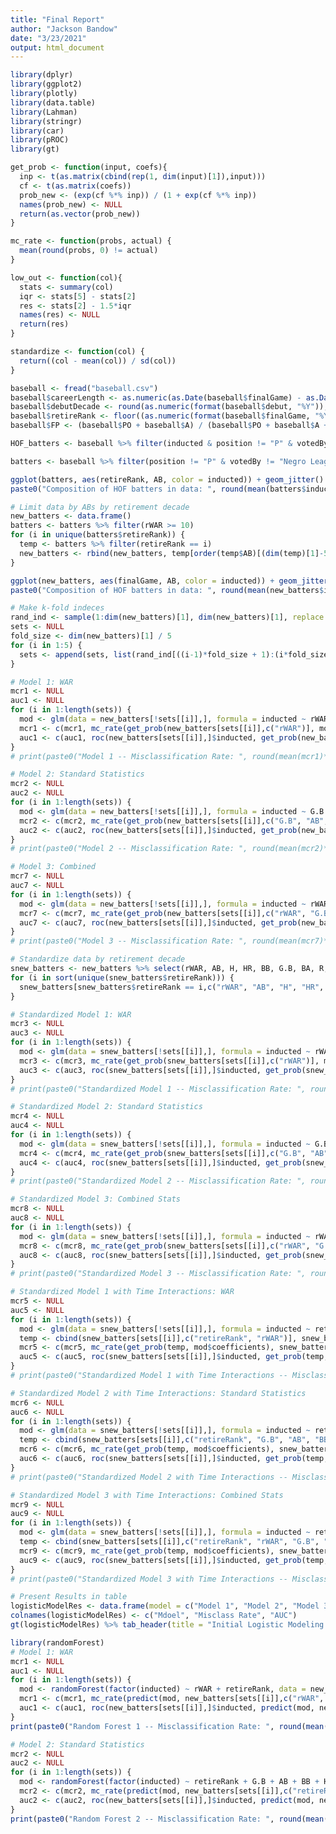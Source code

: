 ```yaml
---
title: "Final Report"
author: "Jackson Bandow"
date: "3/23/2021"
output: html_document
---
```


```r
library(dplyr)
library(ggplot2)
library(plotly)
library(data.table)
library(Lahman)
library(stringr)
library(car)
library(pROC)
library(gt)
```

```r
get_prob <- function(input, coefs){
  inp <- t(as.matrix(cbind(rep(1, dim(input)[1]),input)))
  cf <- t(as.matrix(coefs))
  prob_new <- (exp(cf %*% inp)) / (1 + exp(cf %*% inp))
  names(prob_new) <- NULL
  return(as.vector(prob_new))
}

mc_rate <- function(probs, actual) {
  mean(round(probs, 0) != actual)
}

low_out <- function(col){
  stats <- summary(col)
  iqr <- stats[5] - stats[2]
  res <- stats[2] - 1.5*iqr
  names(res) <- NULL
  return(res)
}

standardize <- function(col) {
  return((col - mean(col)) / sd(col))
}
```

```r
baseball <- fread("baseball.csv")
baseball$careerLength <- as.numeric(as.Date(baseball$finalGame) - as.Date(baseball$debut)) / 365.25
baseball$debutDecade <- round(as.numeric(format(baseball$debut, "%Y")), -1)
baseball$retireRank <- floor((as.numeric(format(baseball$finalGame, "%Y")) - 4) / 10) - 191
baseball$FP <- (baseball$PO + baseball$A) / (baseball$PO + baseball$A + baseball$E) 

HOF_batters <- baseball %>% filter(inducted & position != "P" & votedBy != "Negro League" & str_sub(playerID, -2, -1) != "99" & finalGame < as.Date("2004-01-01") & finalGame > as.Date("1924-01-01"))

batters <- baseball %>% filter(position != "P" & votedBy != "Negro League" & str_sub(playerID, -2, -1) != "99" & finalGame < as.Date("2004-01-01") & finalGame > as.Date("1924-01-01"))
```

```r
ggplot(batters, aes(retireRank, AB, color = inducted)) + geom_jitter() + theme_bw() + scale_color_manual(values = c("yellow", "green")) + labs(title = "Number of At-Bats by Retirement Decade", x = "Retirement Decade", y = "ABs", color = "Inducted to HOF?")
paste0("Composition of HOF batters in data: ", round(mean(batters$inducted)*100, 1), "%.")

# Limit data by ABs by retirement decade
new_batters <- data.frame()
batters <- batters %>% filter(rWAR >= 10)
for (i in unique(batters$retireRank)) {
  temp <- batters %>% filter(retireRank == i)
  new_batters <- rbind(new_batters, temp[order(temp$AB)[(dim(temp)[1]-59):dim(temp)[1]],])
}

ggplot(new_batters, aes(finalGame, AB, color = inducted)) + geom_jitter() + theme_bw() + scale_color_manual(values = c("yellow", "green")) + labs(title = "Number of At-Bats by Retirement Decade", x = "Retirement Decade", y = "ABs", color = "Inducted to HOF?")
paste0("Composition of HOF batters in data: ", round(mean(new_batters$inducted)*100, 1), "%.")
```

```r
# Make k-fold indeces 
rand_ind <- sample(1:dim(new_batters)[1], dim(new_batters)[1], replace = FALSE)
sets <- NULL
fold_size <- dim(new_batters)[1] / 5
for (i in 1:5) {
  sets <- append(sets, list(rand_ind[((i-1)*fold_size + 1):(i*fold_size)]))
}

# Model 1: WAR 
mcr1 <- NULL
auc1 <- NULL
for (i in 1:length(sets)) {
  mod <- glm(data = new_batters[!sets[[i]],], formula = inducted ~ rWAR, family = "binomial")
  mcr1 <- c(mcr1, mc_rate(get_prob(new_batters[sets[[i]],c("rWAR")], mod$coefficients), new_batters[sets[[i]],]$inducted))
  auc1 <- c(auc1, roc(new_batters[sets[[i]],]$inducted, get_prob(new_batters[sets[[i]],c("rWAR")], mod$coefficients))$auc)
}
# print(paste0("Model 1 -- Misclassification Rate: ", round(mean(mcr1)*100, 1), "%; Area Under the Curve: ", round(mean(auc1), 3)))

# Model 2: Standard Statistics
mcr2 <- NULL
auc2 <- NULL
for (i in 1:length(sets)) {
  mod <- glm(data = new_batters[!sets[[i]],], formula = inducted ~ G.B + AB + BB + H + HR + R + RBI + SB + FP + OBP + SLG + BA, family = "binomial")
  mcr2 <- c(mcr2, mc_rate(get_prob(new_batters[sets[[i]],c("G.B", "AB", "BB", "H", "HR", "R", "RBI", "SB", "FP", "OBP", "SLG", "BA")], mod$coefficients), new_batters[sets[[i]],]$inducted))
  auc2 <- c(auc2, roc(new_batters[sets[[i]],]$inducted, get_prob(new_batters[sets[[i]],c("G.B", "AB", "BB", "H", "HR", "R", "RBI", "SB", "FP", "OBP", "SLG", "BA")], mod$coefficients))$auc)
}
# print(paste0("Model 2 -- Misclassification Rate: ", round(mean(mcr2)*100, 1), "%; Area Under the Curve: ", round(mean(auc2), 3)))

# Model 3: Combined
mcr7 <- NULL
auc7 <- NULL
for (i in 1:length(sets)) {
  mod <- glm(data = new_batters[!sets[[i]],], formula = inducted ~ rWAR + G.B + AB + BB + H + HR + R + RBI + SB + FP + OBP + SLG + BA, family = "binomial")
  mcr7 <- c(mcr7, mc_rate(get_prob(new_batters[sets[[i]],c("rWAR", "G.B", "AB", "BB", "H", "HR", "R", "RBI", "SB", "FP", "OBP", "SLG", "BA")], mod$coefficients), new_batters[sets[[i]],]$inducted))
  auc7 <- c(auc7, roc(new_batters[sets[[i]],]$inducted, get_prob(new_batters[sets[[i]],c("rWAR", "G.B", "AB", "BB", "H", "HR", "R", "RBI", "SB", "FP", "OBP", "SLG", "BA")], mod$coefficients))$auc)
}
# print(paste0("Model 3 -- Misclassification Rate: ", round(mean(mcr7)*100, 1), "%; Area Under the Curve: ", round(mean(auc7), 3)))

# Standardize data by retirement decade
snew_batters <- new_batters %>% select(rWAR, AB, H, HR, BB, G.B, BA, R, RBI, SB, OBP, SLG, FP) %>% log() %>% cbind(new_batters[,c("inducted", "steriods", "retireRank")])
for (i in sort(unique(snew_batters$retireRank))) {
  snew_batters[snew_batters$retireRank == i,c("rWAR", "AB", "H", "HR", "BB", "G.B", "BA", "R", "RBI", "SB", "OBP", "SLG", "FP")] <- data.frame(apply(snew_batters[snew_batters$retireRank == i,c("rWAR", "AB", "H", "HR", "BB", "G.B", "BA", "R", "RBI", "SB", "OBP", "SLG", "FP")], 2, standardize))
}

# Standardized Model 1: WAR
mcr3 <- NULL
auc3 <- NULL
for (i in 1:length(sets)) {
  mod <- glm(data = snew_batters[!sets[[i]],], formula = inducted ~ rWAR, family = "binomial")
  mcr3 <- c(mcr3, mc_rate(get_prob(snew_batters[sets[[i]],c("rWAR")], mod$coefficients), snew_batters[sets[[i]],]$inducted))
  auc3 <- c(auc3, roc(snew_batters[sets[[i]],]$inducted, get_prob(snew_batters[sets[[i]],c("rWAR")], mod$coefficients))$auc)
}
# print(paste0("Standardized Model 1 -- Misclassification Rate: ", round(mean(mcr3)*100, 1), "%; Area Under the Curve: ", round(mean(auc3), 3)))

# Standardized Model 2: Standard Statistics
mcr4 <- NULL
auc4 <- NULL
for (i in 1:length(sets)) {
  mod <- glm(data = snew_batters[!sets[[i]],], formula = inducted ~ G.B + AB + BB + H + HR + R + RBI + SB + FP + OBP + SLG + BA, family = "binomial")
  mcr4 <- c(mcr4, mc_rate(get_prob(snew_batters[sets[[i]],c("G.B", "AB", "BB", "H", "HR", "R", "RBI", "SB", "FP", "OBP", "SLG", "BA")], mod$coefficients), snew_batters[sets[[i]],]$inducted))
  auc4 <- c(auc4, roc(snew_batters[sets[[i]],]$inducted, get_prob(snew_batters[sets[[i]],c("G.B", "AB", "BB", "H", "HR", "R", "RBI", "SB", "FP", "OBP", "SLG", "BA")], mod$coefficients))$auc)
}
# print(paste0("Standardized Model 2 -- Misclassification Rate: ", round(mean(mcr4)*100, 1), "%; Area Under the Curve: ", round(mean(auc4), 3)))

# Standardized Model 3: Combined Stats
mcr8 <- NULL
auc8 <- NULL
for (i in 1:length(sets)) {
  mod <- glm(data = snew_batters[!sets[[i]],], formula = inducted ~ rWAR + G.B + AB + BB + H + HR + R + RBI + SB + FP + OBP + SLG + BA, family = "binomial")
  mcr8 <- c(mcr8, mc_rate(get_prob(snew_batters[sets[[i]],c("rWAR", "G.B", "AB", "BB", "H", "HR", "R", "RBI", "SB", "FP", "OBP", "SLG", "BA")], mod$coefficients), snew_batters[sets[[i]],]$inducted))
  auc8 <- c(auc8, roc(snew_batters[sets[[i]],]$inducted, get_prob(snew_batters[sets[[i]],c("rWAR", "G.B", "AB", "BB", "H", "HR", "R", "RBI", "SB", "FP", "OBP", "SLG", "BA")], mod$coefficients))$auc)
}
# print(paste0("Standardized Model 3 -- Misclassification Rate: ", round(mean(mcr8)*100, 1), "%; Area Under the Curve: ", round(mean(auc8), 3)))

# Standardized Model 1 with Time Interactions: WAR
mcr5 <- NULL
auc5 <- NULL
for (i in 1:length(sets)) {
  mod <- glm(data = snew_batters[!sets[[i]],], formula = inducted ~ retireRank*rWAR, family = "binomial")
  temp <- cbind(snew_batters[sets[[i]],c("retireRank", "rWAR")], snew_batters[sets[[i]],]$retireRank*snew_batters[sets[[i]],]$rWAR)
  mcr5 <- c(mcr5, mc_rate(get_prob(temp, mod$coefficients), snew_batters[sets[[i]],]$inducted))
  auc5 <- c(auc5, roc(snew_batters[sets[[i]],]$inducted, get_prob(temp, mod$coefficients))$auc)
}
# print(paste0("Standardized Model 1 with Time Interactions -- Misclassification Rate: ", round(mean(mcr5)*100, 1), "%; Area Under the Curve: ", round(mean(auc5), 3)))

# Standardized Model 2 with Time Interactions: Standard Statistics
mcr6 <- NULL
auc6 <- NULL
for (i in 1:length(sets)) {
  mod <- glm(data = snew_batters[!sets[[i]],], formula = inducted ~ retireRank*G.B + retireRank*AB + retireRank*BB + retireRank*H + retireRank*HR + retireRank*R + retireRank*RBI + retireRank*SB + retireRank*FP + retireRank*OBP + retireRank*SLG + retireRank*BA, family = "binomial")
  temp <- cbind(snew_batters[sets[[i]],c("retireRank", "G.B", "AB", "BB", "H", "HR", "R", "RBI", "SB", "FP", "OBP", "SLG", "BA")], snew_batters[sets[[i]],c("G.B", "AB", "BB", "H", "HR", "R", "RBI", "SB", "FP", "OBP", "SLG", "BA")]*snew_batters[sets[[i]],]$retireRank)
  mcr6 <- c(mcr6, mc_rate(get_prob(temp, mod$coefficients), snew_batters[sets[[i]],]$inducted))
  auc6 <- c(auc6, roc(snew_batters[sets[[i]],]$inducted, get_prob(temp, mod$coefficients))$auc)
}
# print(paste0("Standardized Model 2 with Time Interactions -- Misclassification Rate: ", round(mean(mcr6)*100, 1), "%; Area Under the Curve: ", round(mean(auc6), 3)))

# Standardized Model 3 with Time Interactions: Combined Stats
mcr9 <- NULL
auc9 <- NULL
for (i in 1:length(sets)) {
  mod <- glm(data = snew_batters[!sets[[i]],], formula = inducted ~ retireRank*rWAR + retireRank*G.B + retireRank*AB + retireRank*BB + retireRank*H + retireRank*HR + retireRank*R + retireRank*RBI + retireRank*SB + retireRank*FP + retireRank*OBP + retireRank*SLG + retireRank*BA, family = "binomial")
  temp <- cbind(snew_batters[sets[[i]],c("retireRank", "rWAR", "G.B", "AB", "BB", "H", "HR", "R", "RBI", "SB", "FP", "OBP", "SLG", "BA")], snew_batters[sets[[i]],c("rWAR", "G.B", "AB", "BB", "H", "HR", "R", "RBI", "SB", "FP", "OBP", "SLG", "BA")]*snew_batters[sets[[i]],]$retireRank)
  mcr9 <- c(mcr9, mc_rate(get_prob(temp, mod$coefficients), snew_batters[sets[[i]],]$inducted))
  auc9 <- c(auc9, roc(snew_batters[sets[[i]],]$inducted, get_prob(temp, mod$coefficients))$auc)
}
# print(paste0("Standardized Model 3 with Time Interactions -- Misclassification Rate: ", round(mean(mcr9)*100, 1), "%; Area Under the Curve: ", round(mean(auc9), 3)))

# Present Results in table
logisticModelRes <- data.frame(model = c("Model 1", "Model 2", "Model 3", "Standardized Model 1", "Standardized Model 2", "Standardized Model 3", "Standardized Model 1 with Era Interactions", "Standardized Model 2 with Era Interactions", "Standardized Model 3 with Era Interactions"), mc_rate = c(mean(mcr1), mean(mcr2), mean(mcr7), mean(mcr3), mean(mcr4), mean(mcr8), mean(mcr5), mean(mcr6), mean(mcr9)), auc = c(mean(auc1), mean(auc2), mean(auc7), mean(auc3), mean(auc4), mean(auc8), mean(auc5), mean(auc6), mean(auc9)))
colnames(logisticModelRes) <- c("Mdoel", "Misclass Rate", "AUC")
gt(logisticModelRes) %>% tab_header(title = "Initial Logistic Modeling Results") %>% fmt_percent(columns = vars("Misclass Rate"), decimals = 1) %>% fmt_number(columns = vars("AUC"), decimals = 3)
```

```r
library(randomForest)
# Model 1: WAR 
mcr1 <- NULL
auc1 <- NULL
for (i in 1:length(sets)) {
  mod <- randomForest(factor(inducted) ~ rWAR + retireRank, data = new_batters[!sets[[i]],])
  mcr1 <- c(mcr1, mc_rate(predict(mod, new_batters[sets[[i]],c("rWAR", "retireRank")], type = "prob")[,2], new_batters[sets[[i]],]$inducted))
  auc1 <- c(auc1, roc(new_batters[sets[[i]],]$inducted, predict(mod, new_batters[sets[[i]],c("rWAR", "retireRank")], type = "prob")[,1])$auc)
}
print(paste0("Random Forest 1 -- Misclassification Rate: ", round(mean(mcr1)*100, 1), "%; Area Under the Curve: ", round(mean(auc1), 3)))

# Model 2: Standard Statistics
mcr2 <- NULL
auc2 <- NULL
for (i in 1:length(sets)) {
  mod <- randomForest(factor(inducted) ~ retireRank + G.B + AB + BB + H + HR + R + RBI + SB + FP + OBP + SLG + BA, data = new_batters[!sets[[i]],])
  mcr2 <- c(mcr2, mc_rate(predict(mod, new_batters[sets[[i]],c("retireRank", "G.B", "AB", "BB", "H", "HR", "R", "RBI", "SB", "FP", "OBP", "SLG", "BA")], type = "prob")[,2], new_batters[sets[[i]],]$inducted))
  auc2 <- c(auc2, roc(new_batters[sets[[i]],]$inducted, predict(mod, new_batters[sets[[i]],c("retireRank", "G.B", "AB", "BB", "H", "HR", "R", "RBI", "SB", "FP", "OBP", "SLG", "BA")], type = "prob")[,1])$auc)
}
print(paste0("Random Forest 2 -- Misclassification Rate: ", round(mean(mcr2)*100, 1), "%; Area Under the Curve: ", round(mean(auc2), 3)))
```




